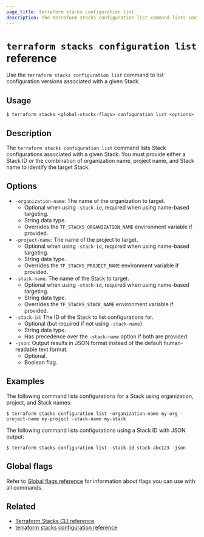 ```yaml
---
page_title: terraform stacks configuration list
description: The terraform stacks configuration list command lists configurations associated with a given Stack.
---
```


# `terraform stacks configuration list` reference

Use the `terraform stacks configuration list` command to list configuration versions associated with a given Stack.

## Usage

```shell-session
$ terraform stacks <global-stacks-flags> configuration list <options>
```

## Description

The `terraform stacks configuration list` command lists Stack configurations associated with a given Stack. You must provide either a Stack ID or the combination of organization name, project name, and Stack name to identify the target Stack.

## Options

- `-organization-name`: The name of the organization to target.
    - Optional when using `-stack-id`, required when using name-based targeting.
    - String data type.
    - Overrides the `TF_STACKS_ORGANIZATION_NAME` environment variable if provided.
- `-project-name`: The name of the project to target.
    - Optional when using `-stack-id`, required when using name-based targeting.
    - String data type.
    - Overrides the `TF_STACKS_PROJECT_NAME` environment variable if provided.
- `-stack-name`: The name of the Stack to target.
    - Optional when using `-stack-id`, required when using name-based targeting.
    - String data type.
    - Overrides the `TF_STACKS_STACK_NAME` environment variable if provided.
- `-stack-id`: The ID of the Stack to list configurations for.
    - Optional (but required if not using `-stack-name`).
    - String data type.
    - Has precedence over the `-stack-name` option if both are provided.
- `-json`: Output results in JSON format instead of the default human-readable text format.
    - Optional.
    - Boolean flag.

## Examples

The following command lists configurations for a Stack using organization, project, and Stack names:

```shell-session
$ terraform stacks configuration list -organization-name my-org -project-name my-project -stack-name my-stack
```

The following command lists configurations using a Stack ID with JSON output:

```shell-session
$ terraform stacks configuration list -stack-id stack-abc123 -json
```

## Global flags

Refer to [Global flags reference](/terraform/cli/commands/stacks/global-flags) for information about flags you can use with all commands.

## Related

- [Terraform Stacks CLI reference](/terraform/cli/commands/stacks)
- [terraform stacks configuration reference](/terraform/cli/commands/stacks/configuration)
